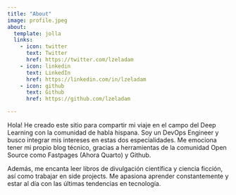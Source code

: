 ```yaml
---
title: "About"
image: profile.jpeg
about:
  template: jolla
  links:
    - icon: twitter
      text: Twitter
      href: https://twitter.com/lzeladam
    - icon: linkedin
      text: LinkedIn
      href: https://linkedin.com/in/lzeladam
    - icon: github
      text: Github
      href: https://github.com/lzeladam

---
```


Hola! He creado este sitio para compartir mi viaje en el campo del Deep Learning con la comunidad de habla hispana. Soy un DevOps Engineer y busco integrar mis intereses en estas dos especialidades. Me emociona tener mi propio blog técnico, gracias a herramientas de la comunidad Open Source como Fastpages (Ahora Quarto) y Github. 

Además, me encanta leer libros de divulgación científica y ciencia ficción, así como trabajar en side projects. Me apasiona aprender constantemente y estar al día con las últimas tendencias en tecnología.

